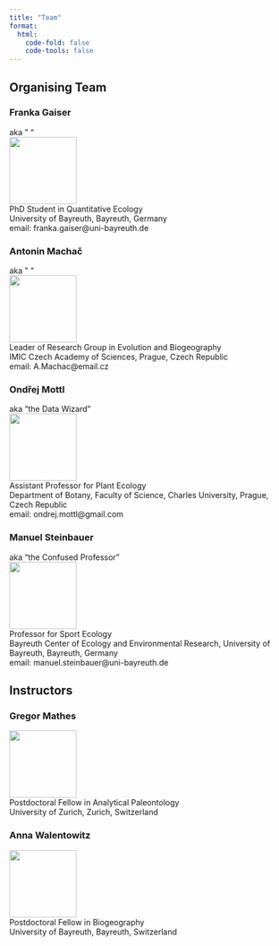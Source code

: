 ```yaml
---
title: "Team"
format: 
  html:
    code-fold: false
    code-tools: false
---
```


## Organising Team

### Franka Gaiser
aka " "\
![](/photos/franka.jpg){width=120}\
PhD Student in Quantitative Ecology\
University of Bayreuth, Bayreuth, Germany\
email: franka.gaiser@uni-bayreuth.de

### Antonin Machač 
aka " "\
![](/photos/antonin-machac_orig.jpg){width=120}\
Leader of Research Group in Evolution and Biogeography\
IMIC Czech Academy of Sciences, Prague, Czech Republic\
email: A.Machac@email.cz

### Ondřej Mottl 
aka "the Data Wizard"\
![](/photos/Ondra.jpg){width=120}\
Assistant Professor for Plant Ecology\
Department of Botany, Faculty of Science, Charles University, Prague, Czech Republic\
email:  ondrej.mottl@gmail.com

### Manuel Steinbauer
aka "the Confused Professor"\
![](/photos/manuel.jpg){width=120}\
Professor for Sport Ecology\
Bayreuth Center of Ecology and Environmental Research, University of Bayreuth, Bayreuth, Germany\
email: manuel.steinbauer@uni-bayreuth.de

## Instructors

### Gregor Mathes
![](/photos/gregor.jpg){width=120}\
Postdoctoral Fellow in Analytical Paleontology\
University of Zurich, Zurich, Switzerland

### Anna Walentowitz
![](/photos/Anna.jpg){width=120}\
Postdoctoral Fellow in Biogeography\
University of Bayreuth, Bayreuth, Switzerland

